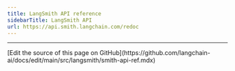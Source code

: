 ```yaml
---
title: LangSmith API reference
sidebarTitle: LangSmith API
url: https://api.smith.langchain.com/redoc
---
```


---

<Callout icon="pen-to-square" iconType="regular">
  [Edit the source of this page on GitHub](https://github.com/langchain-ai/docs/edit/main/src/langsmith/smith-api-ref.mdx)
</Callout>
